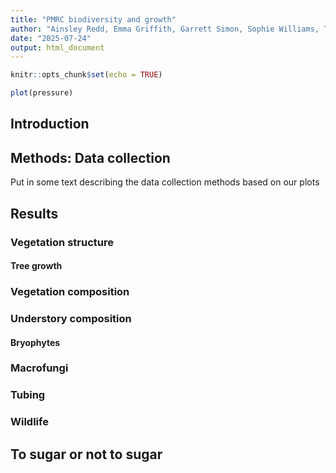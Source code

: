```yaml
---
title: "PMRC biodiversity and growth"
author: "Ainsley Redd, Emma Griffith, Garrett Simon, Sophie Williams, Teaghan McAllister, Tim Rademacher & Walt Regan-Loomis"
date: "2025-07-24"
output: html_document
---
```


```r
knitr::opts_chunk$set(echo = TRUE)
```

```r
plot(pressure)
```
## Introduction

## Methods: Data collection

Put in some text describing the data collection methods based on our plots

## Results

### Vegetation structure

#### Tree growth 

### Vegetation composition

### Understory composition

#### Bryophytes

### Macrofungi

### Tubing

### Wildlife

## To sugar or not to sugar




